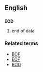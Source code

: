 ==English==
==={{initialism}}===
'''EOD'''

#{{computing}} end of data

===Related terms===
*[[BOF]]
*[[EOF]]
*[[BOD]]